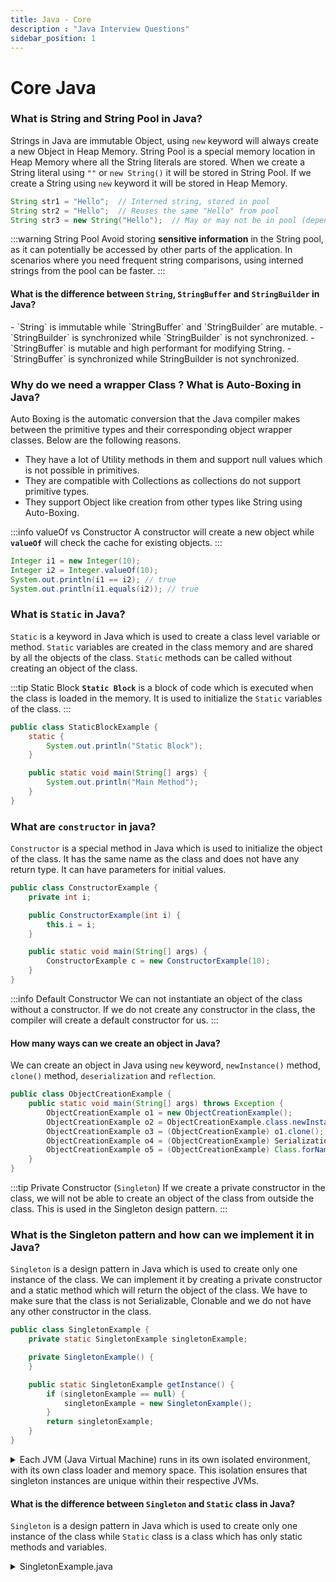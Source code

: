 ```yaml
---
title: Java - Core
description : "Java Interview Questions"
sidebar_position: 1
---
```



# Core Java

### What is String and String Pool in Java?
Strings in Java are immutable Object, using `new` keyword will always create a new Object in Heap Memory. String Pool is a special memory location in Heap Memory where all the String literals are stored. When we create a String literal using `""` or `new String()` it will be stored in String Pool. If we create a String using `new` keyword it will be stored in Heap Memory.

```java
String str1 = "Hello";  // Interned string, stored in pool
String str2 = "Hello";  // Reuses the same "Hello" from pool
String str3 = new String("Hello");  // May or may not be in pool (depends on JVM)
```

:::warning String Pool
Avoid storing **sensitive information** in the String pool, as it can potentially be accessed by other parts of the application.
In scenarios where you need frequent string comparisons, using interned strings from the pool can be faster.
:::

#### What is the difference between `String`, `StringBuffer` and `StringBuilder` in Java?
<Tabs>
<TabItem value="String">
- `String` is immutable while `StringBuffer` and `StringBuilder` are mutable. 
</TabItem>
<TabItem value="StringBuilder">
- `StringBuilder` is synchronized while `StringBuilder` is not synchronized.
</TabItem>
<TabItem value="StringBuffer">
- `StringBuffer` is mutable and high performant for modifying String.
- `StringBuffer` is synchronized while StringBuilder is not synchronized.
</TabItem>
</Tabs>

### Why do we need a wrapper Class ? What is Auto-Boxing in Java?
Auto Boxing is the automatic conversion that the Java compiler makes between the primitive types and their corresponding object wrapper classes. Below are the following reasons.
- They have a lot of Utility methods in them and support null values which is not possible in primitives.
- They are compatible with Collections as collections do not support primitive types.
- They support Object like creation from other types like String using Auto-Boxing.

:::info valueOf vs Constructor
A constructor will create a new object while **`valueOf`** will check the cache for existing objects.
:::

```java
Integer i1 = new Integer(10);
Integer i2 = Integer.valueOf(10);
System.out.println(i1 == i2); // true
System.out.println(i1.equals(i2)); // true
```

### What is `Static` in Java?
`Static` is a keyword in Java which is used to create a class level variable or method. `Static` variables are created in the class memory and are shared by all the objects of the class. `Static` methods can be called without creating an object of the class.

:::tip Static Block
**`Static Block`** is a block of code which is executed when the class is loaded in the memory. It is used to initialize the `Static` variables of the class.
:::

```java
public class StaticBlockExample {
    static {
        System.out.println("Static Block");
    }

    public static void main(String[] args) {
        System.out.println("Main Method");
    }
}
```

### What are `constructor` in java?
`Constructor` is a special method in Java which is used to initialize the object of the class. It has the same name as the class and does not have any return type. It can have parameters for initial values.

```java
public class ConstructorExample {
    private int i;

    public ConstructorExample(int i) {
        this.i = i;
    }

    public static void main(String[] args) {
        ConstructorExample c = new ConstructorExample(10);
    }
}
```

:::info Default Constructor
We can not instantiate an object of the class without a constructor. If we do not create any constructor in the class, the compiler will create a default constructor for us.
:::
#### How many ways can we create an object in Java?
We can create an object in Java using `new` keyword, `newInstance()` method, `clone()` method, `deserialization` and `reflection`.

```java
public class ObjectCreationExample {
    public static void main(String[] args) throws Exception {
        ObjectCreationExample o1 = new ObjectCreationExample();
        ObjectCreationExample o2 = ObjectCreationExample.class.newInstance();
        ObjectCreationExample o3 = (ObjectCreationExample) o1.clone();
        ObjectCreationExample o4 = (ObjectCreationExample) SerializationUtils.clone(o1);
        ObjectCreationExample o5 = (ObjectCreationExample) Class.forName("ObjectCreationExample").newInstance();
    }
}
```

:::tip Private Constructor (`Singleton`)
If we create a private constructor in the class, we will not be able to create an object of the class from outside the class. This is used in the Singleton design pattern.
:::
### What is the Singleton pattern and how can we implement it in Java?
`Singleton` is a design pattern in Java which is used to create only one instance of the class. We can implement it by creating a private constructor and a static method which will return the object of the class.
We have to make sure that the class is not Serializable, Clonable and we do not have any other constructor in the class.

```java title=SingletonExample.java
public class SingletonExample {
    private static SingletonExample singletonExample;

    private SingletonExample() {
    }

    public static SingletonExample getInstance() {
        if (singletonExample == null) {
            singletonExample = new SingletonExample();
        }
        return singletonExample;
    }
}
```

<details>
<summary>
Each JVM (Java Virtual Machine) runs in its own isolated environment, with its own class loader and memory space. This isolation ensures that singleton instances are unique within their respective JVMs.
</summary>
- Class Loading: Each JVM has its own class loader, responsible for loading classes and creating their instances. When a singleton class is loaded for the first time within a JVM, its single instance is created and maintained thereafter.
- Memory Isolation: JVMs have separate memory spaces, preventing interference between classes and objects in different JVMs. This means singleton instances in one JVM are distinct from those in other JVMs.
- Distributed Systems: In distributed systems where multiple JVMs interact, each JVM will have its own singleton instances, potentially leading to multiple instances of the same singleton class across the system.
- Serialization: When a singleton is serialized and deserialized, its unique instance identity might not be preserved, potentially leading to multiple instances within a JVM. Careful handling of serialization is crucial to maintain the singleton pattern.
</details>

#### What is the difference between `Singleton` and `Static` class in Java?
`Singleton` is a design pattern in Java which is used to create only one instance of the class while `Static` class is a class which has only static methods and variables.

<details>
<summary>SingletonExample.java</summary>
  ```java
  public class SingletonExample {
      private static SingletonExample singletonExample;
  
      private SingletonExample() {
      }
  
      public static SingletonExample getInstance() {
          if (singletonExample == null) {
              singletonExample = new SingletonExample();
          }
          return singletonExample;
      }
  }
  ```
</details>
  ```java title=StaticClassExample.java
  public class StaticClassExample {
      private static int i;
  
      private StaticClassExample() {
      }
  
      public static void method() {
          // some code
      }
  }
  ```

### What is the difference between `instanceof` and `isInstance` in Java?
`instanceof` is a keyword in Java which is used to check if an object is an instance of a class while `isInstance` is a method in Java which is used to check if an object is an instance of a class.

```java
public class InstanceOfExample {
    public static void main(String[] args) {
        InstanceOfExample i = new InstanceOfExample();
        System.out.println(i instanceof InstanceOfExample); // true
        System.out.println(InstanceOfExample.class.isInstance(i)); // true
    }
}
```

### What is the difference between `this` and `super` in Java?
`this` is a keyword in Java which is used to refer to the current object while `super` is a keyword in Java which is used to refer to the parent class object.

```java
public class ThisExample {
    private int i;

    public ThisExample(int i) {
        this.i = i;
    }

    public static void main(String[] args) {
        ThisExample c = new ThisExample(10);
    }
}
```
```java
public class SuperExample {
    private int i;

    public SuperExample(int i) {
        this.i = i;
    }

    public static void main(String[] args) {
        SuperExample c = new SuperExample(10);
    }
}
```

###  Why does Java not support multiple inheritance?
Java does not support multiple inheritance because of the Diamond problem. If we have two classes A and B which extends C and we have a method in C which is overridden in both A and B. Now if we create a class D which extends both A and B and we call the method from D, which method will be called?
![Diamond Problem](./img/diamond-problem.png)

This is the reason Java does not support multiple inheritance.

### What is the difference between `Abstract Class` and `Interface` in Java?
We should use interface when we only know the specification but Abstract when we know the partial Implementation.
:::tip 
**Interfaces** are more preferred as we can implement multiple Interfaces but can only extend one Abstract class. With java 8 we can have default implementation of a method in an Interface. 
:::
<Tabs>
<TabItem value="Interface">
- `Interface` can only have abstract methods.
- `Interface` can only have static and final variables. 
-`Interface` cannot have constructor. 
```java
public interface InterfaceExample {
    int i = 10;

    void method();

    default void method2() {
        // some code
    }
}

//  implements InterfaceExample
public class InterfaceExampleImpl implements InterfaceExample {
    @Override
    public void method() {
        // some code
    }
}

```

#### How to implement multiple interfaces with same method name?
```java
interface Interface1 {
  void myMethod(String arg);
}

interface Interface2 {
  void myMethod(String arg);
}

public class MyClass implements Interface1, Interface2 {
  @Override
  public void myMethod(String arg) {
    System.out.println("Implementing method from both interfaces: " + arg);
  }
}
```

</TabItem>
<TabItem value="Abstract Class">
- `Abstract` Class can have both abstract and non-abstract methods.
- `Abstract` Class can have static, final and non-final variables.
- `Abstract` Class can have constructor.
```java 
public abstract class AbstractClassExample {
    private int i;

    public AbstractClassExample(int i) {
        this.i = i;
    }

    public abstract void method();

    public void method2() {
        // some code
    }
}

//  extends AbstractClassExample
public class AbstractClassExampleImpl extends AbstractClassExample {
    public AbstractClassExampleImpl(int i) {
        super(i);
    }

    @Override
    public void method() {
        // some code
    }
}
```
</TabItem>
</Tabs>


### What is difference between `==` and `equals` in Java?
`==` is used to compare the reference of the object while `equals` is used to compare the content of the object.
```java
Integer i1 = new Integer(10);
Integer i2 = new Integer(10);
System.out.println(i1 == i2); // false
System.out.println(i1.equals(i2)); // true
```

### What is the difference between `final`, `finally` and `finalize` in Java?
`final` is used to make a variable constant, `finally` is used to execute a block of code irrespective of the exception and `finalize` is a method which is called by the Garbage Collector before destroying the object.

```java
public final int i = 10;
```
```java
try {
    // some code
} catch (Exception e) {
    // some code
} finally {
    // some code
}
```
```java
public class FinalizeExample {
    public static void main(String[] args) {
        FinalizeExample f1 = new FinalizeExample();
        FinalizeExample f2 = new FinalizeExample();
        f1 = null;
        f2 = null;
        System.gc();
    }

    @Override
    protected void finalize() throws Throwable {
        System.out.println("Finalize method called");
    }
}
```

### What is the difference between `throw` and `throws` in Java?
`throw` is used to throw an exception while `throws` is used to declare an exception.
  
  ```java
  throw new Exception("Exception");
  ```
  ```java
  public void method() throws Exception {
    // some code
  }
  ```

:::warning What is the difference between `Error` and `Exception` in Java?
`Error` is a serious problem which a programmer should not try to handle while `Exception` is a problem which can be handled by the programmer.
:::


### What is the difference between `checked` and `unchecked` Exception in Java?
`checked` Exception are the Exception which are checked at compile time while `unchecked` Exception are the Exception which are not checked at compile time.
```java
public void method() throws Exception {
    // some code
}
```
```java
public void method() throws RuntimeException {
    // some code
}
```

### Explain the Factory Design pattern and two class examples you have used?
We can use SessionFactory to obtain the session Object to perform CRUD operation and BeanFactory to obtain the Bean Object.

We can use SessionFactory to obtain the session Object to perform CRUD operation and BeanFactory to obtain the Bean Object.

